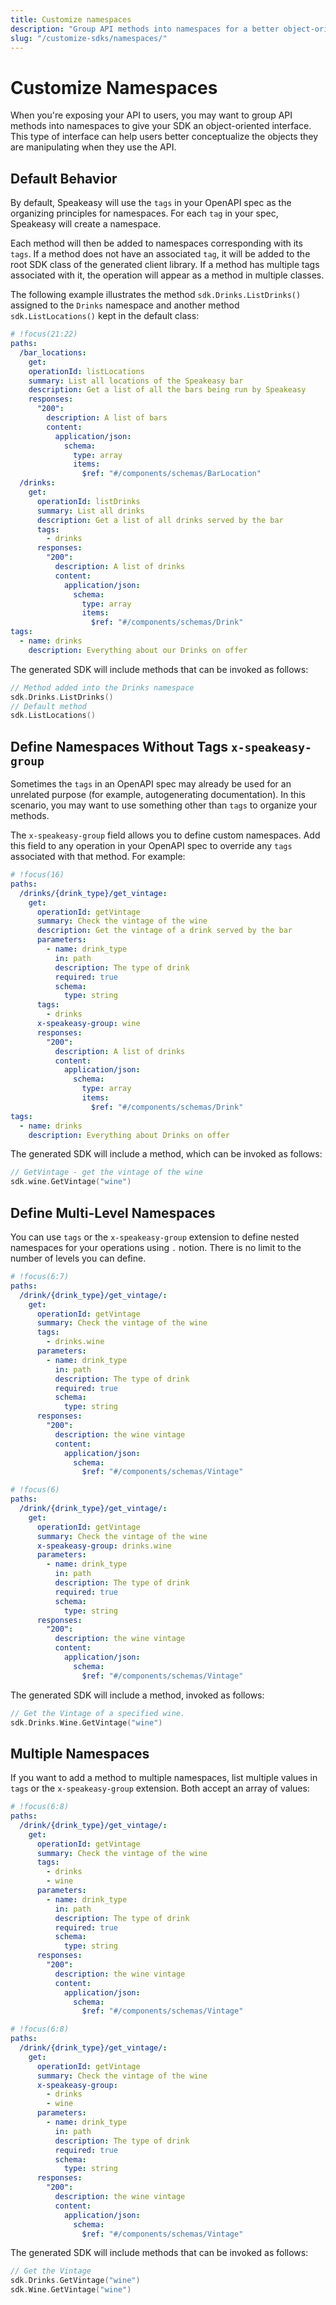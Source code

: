 ```yaml
---
title: Customize namespaces
description: "Group API methods into namespaces for a better object-oriented SDK interface. Learn how to namespace your Speakeasy SDKs today."
slug: "/customize-sdks/namespaces/"
---
```




# Customize Namespaces

When you're exposing your API to users, you may want to group API methods into namespaces to give your SDK an object-oriented interface. This type of interface can help users better conceptualize the objects they are manipulating when they use the API.

## Default Behavior

By default, Speakeasy will use the `tags` in your OpenAPI spec as the organizing principles for namespaces. For each `tag` in your spec, Speakeasy will create a namespace.

Each method will then be added to namespaces corresponding with its `tags`. If a method does not have an associated `tag`, it will be added to the root SDK class of the generated client library. If a method has multiple tags associated with it, the operation will appear as a method in multiple classes.

The following example illustrates the method `sdk.Drinks.ListDrinks()` assigned to the `Drinks` namespace and another method `sdk.ListLocations()` kept in the default class:

```yaml Tags
# !focus(21:22)
paths:
  /bar_locations:
    get:
    operationId: listLocations
    summary: List all locations of the Speakeasy bar
    description: Get a list of all the bars being run by Speakeasy
    responses:
      "200":
        description: A list of bars
        content:
          application/json:
            schema:
              type: array
              items:
                $ref: "#/components/schemas/BarLocation"
  /drinks:
    get:
      operationId: listDrinks
      summary: List all drinks
      description: Get a list of all drinks served by the bar
      tags:
        - drinks
      responses:
        "200":
          description: A list of drinks
          content:
            application/json:
              schema:
                type: array
                items:
                  $ref: "#/components/schemas/Drink"
tags:
  - name: drinks
    description: Everything about our Drinks on offer
```

The generated SDK will include methods that can be invoked as follows:

```go
// Method added into the Drinks namespace
sdk.Drinks.ListDrinks()
// Default method
sdk.ListLocations()
```

## Define Namespaces Without Tags `x-speakeasy-group`

Sometimes the `tags` in an OpenAPI spec may already be used for an unrelated purpose (for example, autogenerating documentation). In this scenario, you may want to use something other than `tags` to organize your methods.

The `x-speakeasy-group` field allows you to define custom namespaces. Add this field to any operation in your OpenAPI spec to override any `tags` associated with that method. For example:

```yaml x-speakeasy-group
# !focus(16)
paths:
  /drinks/{drink_type}/get_vintage:
    get:
      operationId: getVintage
      summary: Check the vintage of the wine
      description: Get the vintage of a drink served by the bar
      parameters:
        - name: drink_type
          in: path
          description: The type of drink
          required: true
          schema:
            type: string
      tags:
        - drinks
      x-speakeasy-group: wine
      responses:
        "200":
          description: A list of drinks
          content:
            application/json:
              schema:
                type: array
                items:
                  $ref: "#/components/schemas/Drink"
tags:
  - name: drinks
    description: Everything about Drinks on offer
```

The generated SDK will include a method, which can be invoked as follows:

```go
// GetVintage - get the vintage of the wine
sdk.wine.GetVintage("wine")
```

## Define Multi-Level Namespaces

You can use `tags` or the `x-speakeasy-group` extension to define nested namespaces for your operations using `.` notion. There is no limit to the number of levels you can define.

<CodeWithTabs>

```yaml !!tabs Tags
# !focus(6:7)
paths:
  /drink/{drink_type}/get_vintage/:
    get:
      operationId: getVintage
      summary: Check the vintage of the wine
      tags:
        - drinks.wine
      parameters:
        - name: drink_type
          in: path
          description: The type of drink
          required: true
          schema:
            type: string
      responses:
        "200":
          description: the wine vintage
          content:
            application/json:
              schema:
                $ref: "#/components/schemas/Vintage"
```

```yaml !!tabs x-speakeasy-group
# !focus(6)
paths:
  /drink/{drink_type}/get_vintage/:
    get:
      operationId: getVintage
      summary: Check the vintage of the wine
      x-speakeasy-group: drinks.wine
      parameters:
        - name: drink_type
          in: path
          description: The type of drink
          required: true
          schema:
            type: string
      responses:
        "200":
          description: the wine vintage
          content:
            application/json:
              schema:
                $ref: "#/components/schemas/Vintage"
```

</CodeWithTabs>

The generated SDK will include a method, invoked as follows:

```go
// Get the Vintage of a specified wine.
sdk.Drinks.Wine.GetVintage("wine")
```

## Multiple Namespaces

If you want to add a method to multiple namespaces, list multiple values in `tags` or the `x-speakeasy-group` extension. Both accept an array of values:

<CodeWithTabs>

```yaml !!tabs Tags
# !focus(6:8)
paths:
  /drink/{drink_type}/get_vintage/:
    get:
      operationId: getVintage
      summary: Check the vintage of the wine
      tags:
        - drinks
        - wine
      parameters:
        - name: drink_type
          in: path
          description: The type of drink
          required: true
          schema:
            type: string
      responses:
        "200":
          description: the wine vintage
          content:
            application/json:
              schema:
                $ref: "#/components/schemas/Vintage"
```

```yaml !!tabs x-speakeasy-group
# !focus(6:8)
paths:
  /drink/{drink_type}/get_vintage/:
    get:
      operationId: getVintage
      summary: Check the vintage of the wine
      x-speakeasy-group:
        - drinks
        - wine
      parameters:
        - name: drink_type
          in: path
          description: The type of drink
          required: true
          schema:
            type: string
      responses:
        "200":
          description: the wine vintage
          content:
            application/json:
              schema:
                $ref: "#/components/schemas/Vintage"
```

</CodeWithTabs>
The generated SDK will include methods that can be invoked as follows:

```go
// Get the Vintage
sdk.Drinks.GetVintage("wine")
sdk.Wine.GetVintage("wine")
```
